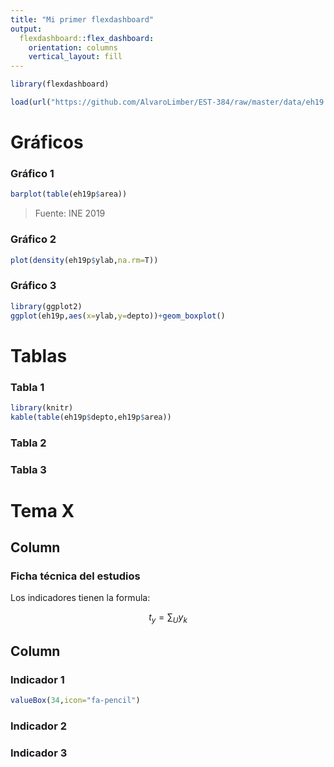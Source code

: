 ---
title: "Mi primer flexdashboard"
output: 
  flexdashboard::flex_dashboard:
    orientation: columns
    vertical_layout: fill
---

```{r setup, include=FALSE}
library(flexdashboard)
```

```{r}
load(url("https://github.com/AlvaroLimber/EST-384/raw/master/data/eh19.RData"))
```

# Gráficos  {data-orientation=rows}

### Gráfico 1 {data-height=500}

```{r}
barplot(table(eh19p$area))
```

> Fuente: INE 2019

### Gráfico 2 {data-height=250}

```{r}
plot(density(eh19p$ylab,na.rm=T))
```


### Gráfico 3 {data-height=250}

```{r}
library(ggplot2)
ggplot(eh19p,aes(x=ylab,y=depto))+geom_boxplot()
```


# Tablas {data-orientation=columns}

### Tabla 1 

```{r}
library(knitr)
kable(table(eh19p$depto,eh19p$area))
```


### Tabla 2



### Tabla 3



# Tema X 

Column {data-width=250}
--------------------------------------------

### Ficha técnica del estudios

Los indicadores tienen la formula:

$$t_y=\sum_U y_k$$


Column {.tabset}
--------------------------------------------

### Indicador 1
```{r}
valueBox(34,icon="fa-pencil")
```



### Indicador 2

### Indicador 3

